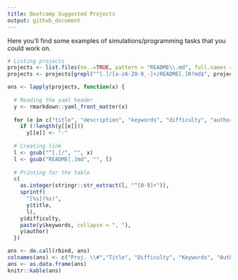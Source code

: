 ```yaml
---
title: Bootcamp Suggested Projects
output: github_document
---
```


Here you'll find some examples of simulations/programming tasks that you could work on.


```r
# Listing projects
projects <- list.files(no..=TRUE, pattern = "README\\.md", full.names = TRUE, recursive = TRUE)
projects <- projects[grepl("^[.]/[a-zA-Z0-9_-]+/README[.]R?md$", projects)]

ans <- lapply(projects, function(x) {
  
  # Reading the yaml header
  y <- rmarkdown::yaml_front_matter(x)
  
  for (e in c("title", "description", "keywords", "difficulty", "author"))
    if (!length(y[[e]]))
      y[[e]] <- "-"
  
  # Creating link
  l <- gsub("^[.]/", "", x)
  l <- gsub("README[.]md", "", l)
    
  # Printing for the table
  c(
    as.integer(stringr::str_extract(l, "^[0-9]+")),
    sprintf(
      "[%s](%s)",
      y$title,
      l),
    y$difficulty,
    paste(y$keywords, collapse = ", "),
    y$author)
  })

ans <- do.call(rbind, ans)
colnames(ans) <- c("Proj. \\#","Title", "Difficulty", "Keywords", "Author")
ans <- as.data.frame(ans)
knitr::kable(ans)
```

